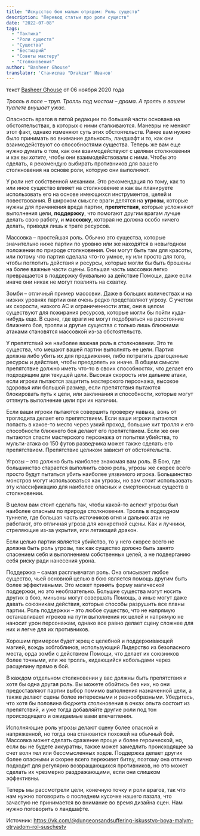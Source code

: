 ```yaml
---
title: "Искусство боя малым отрядом: Роль существ"
description: "Перевод статьи про роли существ"
date: "2022-07-08"
tags:
  - "Тактика"
  - "Роли существ"
  - "Существа"
  - "Бестиарий"
  - "Советы мастеру"
  - "Столкновения"
author: "Basheer Ghouse"
translator: 'Станислав "Drakzar" Иванов'
---
```


текст [Basheer Ghouse](https://vk.com/away.php?to=http://koboldpress.com/author/?authorname=Basheer%20Ghouse&cc_key=) от 06 ноября 2020 года

_Тролль в поле – труп. Тролль под мостом – драма. А тролль в вашем туалете внушает ужас._

Опасность врагов в пятой редакции по большей части основана на обстоятельствах, в которых с ними сталкиваются. Маневры не меняют этот факт, однако изменяют суть этих обстоятельств. Ранее вам нужно было принимать во внимание дальность, ландшафт и то, как они взаимодействуют со способностями существа. Теперь же вам еще нужно думать о том, как они взаимодействуют с целями столкновения и как вы _хотите_, чтобы они взаимодействовали с ними. Чтобы это сделать, я рекомендую выбирать противников для вашего столкновения на основе роли, которую они выполняют.

У роли нет собственной механики. Это рекомендация по тому, как то или иное существо влияет на столкновение и как вы планируете использовать его на основе имеющихся инструментов, целей и повествования. В широком смысле враги делятся на **угрозы**, которые нужны для причинения вреда партии, **препятствия**, которые усложняют выполнения цели, **поддержку**, что помогают другим врагам лучше делать свою работу, и **массовку**, которая не должна особо ничего делать, приводя лишь к трате ресурсов.

Массовка – простейшая роль. Обычно это существа, которые значительно ниже партии по уровню или же находятся в невыгодном положении по природе столкновения. Они могут быть там для красоты, или потому что партия сделала что-то умное, ну или просто для того, чтобы поглотить действия и ресурсы, которые могли бы быть брошены на более важные части сцены. Большая часть массовки легко превращается в поддержку буквально за действие Помощи, даже если иначе они никак не могут повлиять на схватку.

Зомби – отличный пример массовки. Даже в больших количествах и на низких уровнях партии они очень редко представляют угрозу. С учетом их скорости, низкого AC и ограниченности атак, они в целом существуют для пожирания ресурсов, которые могли бы пойти куда-нибудь еще. В сцене, где враги не могут подобраться на расстояние ближнего боя, тролли и другие существа с только лишь ближними атаками становятся массовкой из-за обстоятельств.

У препятствий же наиболее важная роль в столкновении. Это те существа, что мешают вашей партии выполнять ее цели. Партия должна либо убить их для продвижения, либо потратить драгоценные ресурсы и действия, чтобы преодолеть их иначе. В общем смысле препятствие должно иметь что-то в своих способностях, что делает его подходящим для текущей цели. Высокая скорость или дальние атаки, если игроки пытаются защитить мастерского персонажа, высокое здоровья или большой размер, если препятствия пытаются блокировать путь к цели, или заклинания и способности, которые могут оттянуть выполнение цели при их наличии.

Если ваши игроки пытаются совершить проверку навыка, вонь от троглодита делает его препятствием. Если ваши игроки пытаются попасть в какое-то место через узкий проход, большие хит тролля и его способности ближнего боя делают его препятствием. Если же они пытаются спасти мастерского персонажа от попытки убийства, то мульти-атака со 150 футов разведчика может также сделать его препятствием. Препятствие целиком зависит от обстоятельств.

Угрозы – это должно быть наиболее знакомая вам роль. В Бою, где большинство старается выполнить свою роль, угрозы же скорее всего просто будут пытаться убить наиболее уязвимого игрока. Большинство монстров могут использоваться как угрозы, но вам стоит использовать эту классификацию для наиболее опасных и смертоносных существ в столкновении.

В целом вам стоит сделать так, чтобы какой-то аспект угрозы был наиболее опасным по природе столкновения. Тролль в подводном туннеле, где большая часть источников огня и дальних атак не работают, это отличная угроза для конкретной сцены. Как и лучники, стреляющие из-за укрытия, или летающий дракон.

Если целью партии является убийство, то у него скорее всего не должна быть роль угрозы, так как существо должно быть занято спасением себя и выполнением собственных целей, а не подверганию себя риску ради нанесения урона.

Поддержка – самая расплывчатая роль. Она описывает любое существо, чьей основной целью в бою является помощь другим быть более эффективными. Это может принять форму магической поддержки, но это необязательно. Большие существа могут носить других в бою, миньоны могут совершать Помощь, а иные могут даже давать союзникам действия, которые способы разрушить все планы партии. Роль поддержки – это любое существо, что не напрямую останавливает игроков на пути выполнения их целей и напрямую не наносит урон персонажам, однако все равно делает сцену сложнее для них и легче для их противников.

Хорошим примером будет жрец с целебной и поддерживающей магией, вождь хобгоблинов, использующий Лидерство из безопасного места, орда зомби с действием Помощи, что делает их союзников более точными, или же тролль, кидающийся кобольдами через расщелину прямо в бой.

В каждом отдельном столкновении у вас должны быть препятствия и хотя бы одна другая роль. Вы можете обойтись без них, но они предоставляют партии выбор помимо выполнения назначенной цели, а также делают сцены более интересными и разнообразными. Убедитесь, что хотя бы половина бюджета столкновения в очках опыта состоит из препятствий, и уже тогда добавляйте другие роли под тон происходящего и ожидаемые вами впечатления.

Исполняющие роль угрозы делают сцену более опасной и напряженной, но тогда она становится похожей на обычный бой. Массовка может сделать сражение проще и более героической, но, если вы не будете аккуратны, также может замедлить происходящее за счет волн тел или бессмысленных ходов. Поддержка делает других более опасными и скорее всего переживет битву, поэтому она отлично подходит для регулярно возвращающихся противников, но это может сделать их чрезмерно раздражающими, если они слишком эффективны.

Теперь мы рассмотрели цели, конечную точку и роли врагов, так что нам нужно поговорить о последнем кусочке нашего паззла, что зачастую не принимается во внимание во время дизайна сцен. Нам нужно поговорить о ландшафте.

Источник: https://vk.com/@dungeonsandsuffering-iskusstvo-boya-malym-otryadom-rol-suschestv
